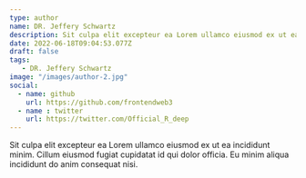 ```yaml
---
type: author
name: DR. Jeffery Schwartz
description: Sit culpa elit excepteur ea Lorem ullamco eiusmod ex ut ea incididunt minim. Cillum eiusmod fugiat cupidatat.
date: 2022-06-18T09:04:53.077Z
draft: false
tags: 
   - DR. Jeffery Schwartz
image: "/images/author-2.jpg"
social:
  - name: github
    url: https://github.com/frontendweb3
  - name : twitter
    url: https://twitter.com/Official_R_deep
---
```

Sit culpa elit excepteur ea Lorem ullamco eiusmod ex ut ea incididunt minim. Cillum eiusmod fugiat cupidatat id qui dolor officia. Eu minim aliqua incididunt do anim consequat nisi.


